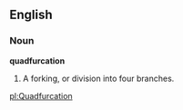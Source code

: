 ==English==

===Noun===

'''quadfurcation'''

#A forking, or division into four branches.

[[pl:Quadfurcation]]